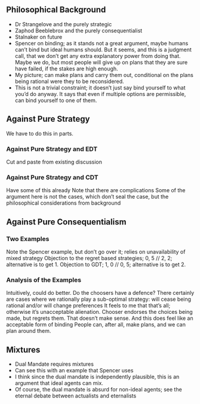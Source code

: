 
## Philosophical Background

- Dr Strangelove and the purely strategic
- Zaphod Beeblebrox and the purely consequentialist
- Stalnaker on future
- Spencer on binding; as it stands not a great argument, maybe humans can't bind but ideal humans should. But it seems, and this is a judgment call, that we don't get any extra explanatory power from doing that. Maybe we do, but most people will give up on plans that they are sure have failed, if the stakes are high enough.
- My picture; can make plans and carry them out, conditional on the plans being rational were they to be reconsidered.
- This is not a trivial constraint; it doesn't just say bind yourself to what you'd do anyway. It says that even if multiple options are permissible, can bind yourself to one of them.

## Against Pure Strategy

We have to do this in parts.

### Against Pure Strategy and EDT

Cut and paste from existing discussion

### Against Pure Strategy and CDT

Have some of this already
Note that there are complications
Some of the argument here is not the cases, which don't seal the case, but the philosophical considerations from background

## Against Pure Consequentialism

### Two Examples

Note the Spencer example, but don't go over it; relies on unavailability of mixed strategy
Objection to the regret based strategies; 0, 5 // 2, 2; alternative is to get 1.
Objection to GDT; 1, 0 // 0, 5; alternative is to get 2.

### Analysis of the Examples

Intuitively, could do better.
Do the choosers have a defence?
There certainly are cases where we rationally play a sub-optimal strategy: will cease being rational and/or will change preferences
It feels to me that that's all; otherwise it's unacceptable alienation. Chooser endorses the choices being made, but regrets them. That doesn't make sense.
And this does feel like an acceptable form of binding
People can, after all, make plans, and we can plan around them.

## Mixtures

- Dual Mandate requires mixtures
- Can see this with an example that Spencer uses
- I think since the dual mandate is independently plausible, this is an argument that ideal agents can mix.
- Of course, the dual mandate is absurd for non-ideal agents; see the eternal debate between actualists and eternalists